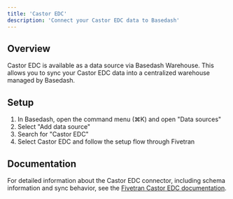 ```yaml
---
title: 'Castor EDC'
description: 'Connect your Castor EDC data to Basedash'
---
```


## Overview

Castor EDC is available as a data source via Basedash Warehouse. This allows you to sync your Castor EDC data into a centralized warehouse managed by Basedash.

## Setup

1. In Basedash, open the command menu (⌘K) and open "Data sources"
2. Select "Add data source"
3. Search for "Castor EDC"
4. Select Castor EDC and follow the setup flow through Fivetran

## Documentation

For detailed information about the Castor EDC connector, including schema information and sync behavior, see the [Fivetran Castor EDC documentation](https://fivetran.com/docs/connectors/applications/castor-edc).
